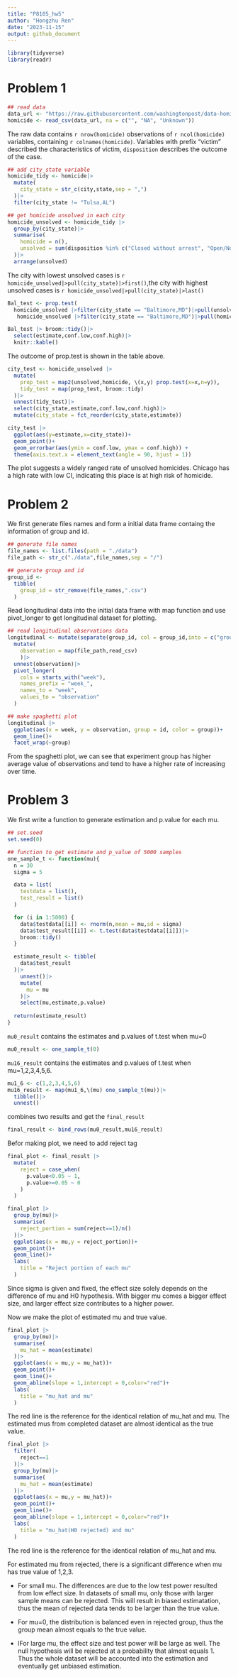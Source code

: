 ```yaml
---
title: "P8105_hw5"
author: "Hongzhu Ren"
date: "2023-11-15"
output: github_document
---
```

```r
library(tidyverse)
library(readr)
```

# Problem 1
```r
## read data
data_url <- "https://raw.githubusercontent.com/washingtonpost/data-homicides/master/homicide-data.csv"
homicide <- read_csv(data_url, na = c("", "NA", "Unknown"))
```

The raw data contains `r nrow(homicide)` observations of `r ncol(homicide)` variables, containing `r colnames(homicide)`. Variables with prefix "victim" described the characteristics of victim, `disposition` describes the outcome of the case. 

```r
## add city_state variable
homicide_tidy <- homicide|>
  mutate(
    city_state = str_c(city,state,sep = ",")
  )|>
  filter(city_state != "Tulsa,AL") 

```

```r
## get homicide unsolved in each city
homicide_unsolved <- homicide_tidy |>
  group_by(city_state)|>
  summarise(
    homicide = n(),
    unsolved = sum(disposition %in% c("Closed without arrest", "Open/No arrest"))
  )|>
  arrange(unsolved)
```

The city with lowest unsolved cases is `r homicide_unsolved|>pull(city_state)|>first()`,the city with highest unsolved cases is `r homicide_unsolved|>pull(city_state)|>last()`

```r
Bal_test <- prop.test(
  homicide_unsolved |>filter(city_state == "Baltimore,MD")|>pull(unsolved),
   homicide_unsolved |>filter(city_state == "Baltimore,MD")|>pull(homicide))

Bal_test |> broom::tidy()|>
  select(estimate,conf.low,conf.high)|>
  knitr::kable()
```

The outcome of prop.test is shown in the table above.

```r
city_test <- homicide_unsolved |>
  mutate(
    prop_test = map2(unsolved,homicide, \(x,y) prop.test(x=x,n=y)),
    tidy_test = map(prop_test, broom::tidy)
  )|>
  unnest(tidy_test)|>
  select(city_state,estimate,conf.low,conf.high)|>
  mutate(city_state = fct_reorder(city_state,estimate))
```

```r
city_test |>
  ggplot(aes(y=estimate,x=city_state))+
  geom_point()+
  geom_errorbar(aes(ymin = conf.low, ymax = conf.high)) + 
  theme(axis.text.x = element_text(angle = 90, hjust = 1))
```

The plot suggests a widely ranged rate of unsolved homicides. Chicago has a high rate with low CI, indicating this place is at high risk of homicide.

# Problem 2
We first generate files names and form a initial data frame containg the information of group and id.
```r
## generate file names
file_names <- list.files(path = "./data")
file_path <- str_c("./data",file_names,sep = "/")

## generate group and id
group_id <- 
  tibble(
    group_id = str_remove(file_names,".csv")
  )
```

Read longitudinal data into the initial data frame with map function and use pivot_longer to get longitudinal dataset for plotting.

```r
## read longitudinal observations data
longitudinal <- mutate(separate(group_id, col = group_id,into = c("group","id"),sep = "_"))|>
  mutate(
    observation = map(file_path,read_csv)
    )|>
  unnest(observation)|> 
  pivot_longer(
    cols = starts_with("week"),
    names_prefix = "week_",
    names_to = "week",
    values_to = "observation" 
  )

## make spaghetti plot
longitudinal |>
  ggplot(aes(x = week, y = observation, group = id, color = group))+
  geom_line()+
  facet_wrap(~group)
```

From the spaghetti plot, we can see that experiment group has higher average value of observations and tend to have a higher rate of increasing over time.

# Problem 3
We first write a function to generate estimation and p.value for each mu.
```r
## set.seed
set.seed(0)

## function to get estimate and p_value of 5000 samples
one_sample_t <- function(mu){
  n = 30
  sigma = 5

  data = list(
    testdata = list(),
    test_result = list()
  )

  for (i in 1:5000) {
    data$testdata[[i]] <- rnorm(n,mean = mu,sd = sigma)
    data$test_result[[i]] <- t.test(data$testdata[[i]])|>
    broom::tidy()
  }

  estimate_result <- tibble(
    data$test_result
  )|>
    unnest()|>
    mutate(
      mu = mu
    )|>
    select(mu,estimate,p.value)
  
  return(estimate_result)
}
```

`mu0_result` contains the estimates and p.values of t.test when mu=0

```r
mu0_result <- one_sample_t(0)
```

`mu16_result` contains the estimates and p.values of t.test when mu=1,2,3,4,5,6.

```r
mu1_6 <- c(1,2,3,4,5,6)
mu16_result <- map(mu1_6,\(mu) one_sample_t(mu))|>
  tibble()|>
  unnest()
```

combines two results and get the `final_result`

```r
final_result <- bind_rows(mu0_result,mu16_result)
```

Befor making plot, we need to add reject tag

```r
final_plot <- final_result |>
  mutate(
    reject = case_when(
      p.value<0.05 ~ 1,
      p.value>=0.05 ~ 0
    )
  )
```

```r
final_plot |>
  group_by(mu)|>
  summarise(
    reject_portion = sum(reject==1)/n()
  )|>
  ggplot(aes(x = mu,y = reject_portion))+
  geom_point()+
  geom_line()+
  labs(
    title = "Reject portion of each mu"
  )
```

Since sigma is given and fixed, the effect size solely depends on the difference of mu and H0 hypothesis. With bigger mu comes a bigger effect size, and larger effect size contributes to a higher power.

Now we make the plot of estimated mu and true value.

```r
final_plot |>
  group_by(mu)|>
  summarise(
    mu_hat = mean(estimate)
  )|>
  ggplot(aes(x = mu,y = mu_hat))+
  geom_point()+
  geom_line()+
  geom_abline(slope = 1,intercept = 0,color="red")+
  labs(
    title = "mu_hat and mu"
  )
```

The red line is the reference for the identical relation of mu_hat and mu. The estimated mus from completed dataset are almost identical as the true value.

```r
final_plot |>
  filter(
    reject==1
  )|>
  group_by(mu)|>
  summarise(
    mu_hat = mean(estimate)
  )|>
  ggplot(aes(x = mu,y = mu_hat))+
  geom_point()+
  geom_line()+
  geom_abline(slope = 1,intercept = 0,color="red")+
  labs(
    title = "mu_hat(H0 rejected) and mu"
  )
```

The red line is the reference for the identical relation of mu_hat and mu.

For estimated mu from rejected, there is a significant difference when mu has true value of 1,2,3. 

* For small mu. The differences are due to the low test power resulted from low effect size. In datasets of small mu, only those with larger sample means can be rejected. This will result in biased estimatation, thus the mean of rejected data tends to be larger than the true value.

* For mu=0, the distribution is balanced even in rejected group, thus the group mean almost equals to the true value.

* lFor large mu, the effect size and test power will be large as well. The null hypothesis will be rejected at a probability that almost equals 1. Thus the whole dataset will be accounted into the estimation and eventually get unbiased estimation.